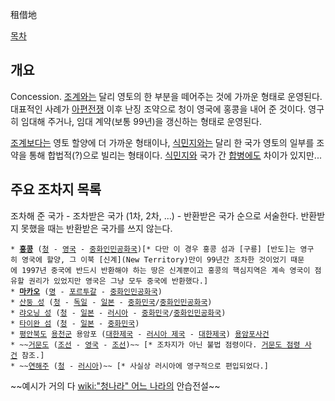 租借地

[[목차]]
== 개요 ==
Concession. [[조계]]와는 달리 영토의 한 부분을 떼어주는 것에 가까운 형태로 운영된다. 대표적인 사례가 [[아편전쟁]] 이후 난징 조약으로 청이 영국에 홍콩을 내어 준 것이다. 영구히 임대해 주거나, 임대 계약(보통 99년)을 갱신하는 형태로 운영된다.

[[조계]]보다는 영토 할양에 더 가까운 형태이나, [[식민지]]와는 달리 한 국가 영토의 일부를 조약을 통해 합법적(?)으로 빌리는 형태이다. [[식민지]]와 국가 간 [[합병]]에도 차이가 있지만...

== 주요 조차지 목록 ==

조차해 준 국가 - 조차받은 국가 (1차, 2차, ...) - 반환받은 국가 순으로 서술한다.
반환받지 못했을 때는 반환받은 국가를 쓰지 않는다.

 * '''[[홍콩]]''' ([[청]] - [[영국]] - [[중화인민공화국]])[* 다만 이 경우 홍콩 섬과 [구룡] [반도]는 영구히 영국에 할양, 그 이북 [신계](New Territory)만이 99년간 조차한 것이었기 때문에 1997년 중국에 반드시 반환해야 하는 땅은 신계뿐이고 홍콩의 핵심지역은 계속 영국이 점유할 권리가 있었지만 영국은 그냥 모두 중국에 반환했다.]
 * '''[[마카오]]''' ([[명]] - [[포르투갈]] - [[중화인민공화국]])
 * [[산둥 성]] ([[청]] - [[독일]] - [[일본]] - [[중화민국]]/[[중화인민공화국]])
 * [[랴오닝 성]] ([[청]] - [[일본]] - [[러시아]] - [[중화민국]]/[[중화인민공화국]])
 * [[타이완 섬]] ([[청]] - [[일본]] - [[중화민국]])
 * [[평안북도]] [[용천군]] 용암포 ([[대한제국]] - [[러시아 제국]] - [[대한제국]]) [http://terms.naver.com/entry.nhn?docId=1130113&cid=40942&categoryId=31778 용암포사건]
 * ~~[[거문도]] ([[조선]] - [[영국]] - [[조선]])~~ [* 조차지가 아닌 불법 점령이다. [[거문도 점령 사건]] 참조.]
 * ~~[[연해주]] ([[청]] - [[러시아]])~~ [* 사실상 러시아에 영구적으로 편입되었다.]


~~예시가 거의 다 [[wiki:"청나라" 어느 나라]]의 안습전설~~
